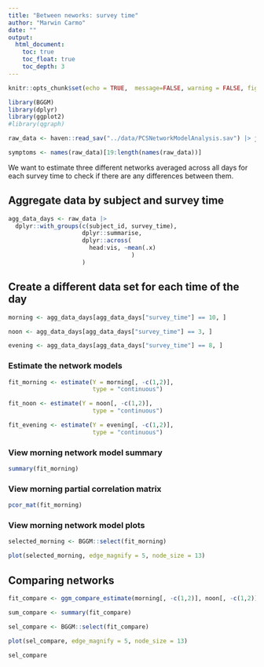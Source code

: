 ```yaml
---
title: "Between neworks: survey time"
author: "Marwin Carmo"
date: ""
output:
  html_document:
    toc: true
    toc_float: true
    toc_depth: 3
---
```



```r
knitr::opts_chunk$set(echo = TRUE,  message=FALSE, warning = FALSE, fig.width = 12, fig.height = 12)

library(BGGM)
library(dplyr)
library(ggplot2)
#library(qgraph)
```


```r
raw_data <- haven::read_sav("../data/PCSNetworkModelAnalysis.sav") |> janitor::clean_names()

symptoms <- names(raw_data)[19:length(names(raw_data))]
```


We want to estimate three different networks averaged across all days for each survey time to check if there are any differences between them.

## Aggregate data by subject and survey time

```r
agg_data_days <- raw_data |> 
  dplyr::with_groups(c(subject_id, survey_time),
                     dplyr::summarise,
                     dplyr::across(
                       head:vis, ~mean(.x)
                                   )
                     )
```

## Create a different data set for each time of the day

```r
morning <- agg_data_days[agg_data_days["survey_time"] == 10, ]

noon <- agg_data_days[agg_data_days["survey_time"] == 3, ]

evening <- agg_data_days[agg_data_days["survey_time"] == 8, ]
```

### Estimate the network models

```r
fit_morning <- estimate(Y = morning[, -c(1,2)],
                        type = "continuous") 

fit_noon <- estimate(Y = noon[, -c(1,2)],
                        type = "continuous") 

fit_evening <- estimate(Y = evening[, -c(1,2)],
                        type = "continuous") 
```

### View morning network model summary

```r
summary(fit_morning)
```

### View morning partial correlation matrix

```r
pcor_mat(fit_morning)
```

### View morning network model plots

```r
selected_morning <- BGGM::select(fit_morning)
```

```r
plot(selected_morning, edge_magnify = 5, node_size = 13)
```


## Comparing networks

```r
fit_compare <- ggm_compare_estimate(morning[, -c(1,2)], noon[, -c(1,2)], evening[, -c(1,2)])

sum_compare <- summary(fit_compare)

sel_compare <- BGGM::select(fit_compare)

plot(sel_compare, edge_magnify = 5, node_size = 13)
```
```r
sel_compare
```

